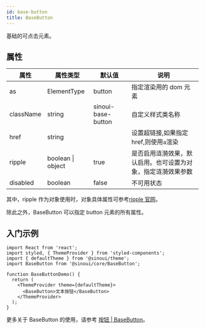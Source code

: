 ```yaml
---
id: base-button
title: BaseButton
---
```


基础的可点击元素。

## 属性

| 属性      | 属性类型          | 默认值             | 说明                                                         |
| --------- | ----------------- | ------------------ | ------------------------------------------------------------ |
| as        | ElementType         | button             | 指定渲染用的 dom 元素                                        |
| className | string            | sinoui-base-button | 自定义样式类名称                                             |
| href      | string            |                    | 设置超链接,如果指定 href,则使用`a`渲染                       |
| ripple    | boolean \| object | true               | 是否启用涟漪效果，默认启用。也可设置为对象，指定涟漪效果参数 |
| disabled  | boolean           | false              | 不可用状态                                                   |

其中，ripple 作为对象使用时，对象具体属性可参考[ripple 官网](https://sinoui.github.io/ripple/)。

除此之外，BaseButton 可以指定 button 元素的所有属性。

## 入门示例

```tsx
import React from 'react';
import styled, { ThemeProvider } from 'styled-components';
import { defaultTheme } from '@sinoui/theme';
import BaseButton from '@sinoui/core/BaseButton';

function BaseButtonDemo() {
  return (
    <ThemeProvider theme={defaultTheme}>
      <BaseButton>文本按钮</BaseButton>
    </ThemeProvider>
  );
}
```

更多关于 BaseButton 的使用，请参考 [按钮 | BaseButton](../components/button/#basebutton)。
